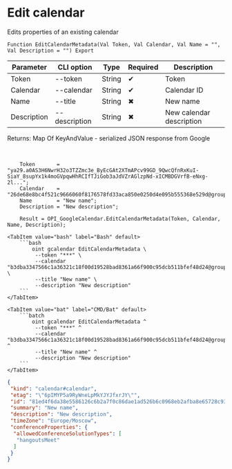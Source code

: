 ﻿---
sidebar_position: 3
description: Edit calendar and other functions to work with Google Calendar in the Open Integration Package, a free open-source integration library for 1C:Enterprise 8, OneScript and CLI
keywords: [1C, 1С, 1С:Enterprise, 1С:Enterprise 8.3, API, Integration, Services, Exchange, OneScript, CLI, Google Calendar]
---


# Edit calendar
 Edits properties of an existing calendar



`Function EditCalendarMetadata(Val Token, Val Calendar, Val Name = "", Val Description = "") Export`

  | Parameter | CLI option | Type | Required | Description |
  |-|-|-|-|-|
  | Token | --token | String | &#x2714; | Token |
  | Calendar | --calendar | String | &#x2714; | Calendar ID |
  | Name | --title | String | &#x2716; | New name |
  | Description | --description | String | &#x2716; | New calendar description |

  
  Returns:  Map Of KeyAndValue - serialized JSON response from Google

<br/>




```bsl title="1C:Enterprise/OneScript code example"
    Token       = "ya29.a0AS3H6NwrH32o3TZZmc3e_ByEcGAt2XTmAPcv99GD_9QwcQfnRxKuI-SiaY_8supYx1k4moGVpqwHhRCIfTJiGob3aJdVZrAGlzpNd-xICMBDGVrfB-eNxg-2l...";
    Calendar    = "26de68e8bc4f521c9666060f8176578fd33aca850e0250d4e095b555368e529d@group.calendar.google.com";
    Name        = "New name";
    Description = "New description";

    Result = OPI_GoogleCalendar.EditCalendarMetadata(Token, Calendar, Name, Description);
```
 

 <Tabs>
  
    <TabItem value="bash" label="Bash" default>
        ```bash
            oint gcalendar EditCalendarMetadata \
             --token "***" \
             --calendar "b3dba3347566c1a36321c18f00d19528bad8361a66f900c95dcb511bfef48d24@group.calendar.google.com" \
             --title "New name" \
             --description "New description"
        ```
    </TabItem>
  
    <TabItem value="bat" label="CMD/Bat" default>
        ```batch
            oint gcalendar EditCalendarMetadata ^
             --token "***" ^
             --calendar "b3dba3347566c1a36321c18f00d19528bad8361a66f900c95dcb511bfef48d24@group.calendar.google.com" ^
             --title "New name" ^
             --description "New description"
        ```
    </TabItem>
</Tabs>


```json title="Result"
{
 "kind": "calendar#calendar",
 "etag": "\"6pIMYP5a9RyWneLpMkYJYJfxrJY\"",
 "id": "81ed4f6da38e5586126c6b2a7f0c86dae1ad526b6c0968eb2afba8e65728c93e@group.calendar.google.com",
 "summary": "New name",
 "description": "New description",
 "timeZone": "Europe/Moscow",
 "conferenceProperties": {
  "allowedConferenceSolutionTypes": [
   "hangoutsMeet"
  ]
 }
}
```
